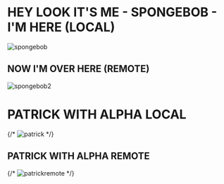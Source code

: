 # HEY LOOK IT'S ME - SPONGEBOB - I'M HERE (LOCAL)
![spongebob](./img/spongebob.jpg)

## NOW I'M OVER HERE (REMOTE)
![spongebob2](https://i.pinimg.com/736x/38/45/73/384573b53da742b70bd62f1cc48411de--school-counselor-school-teacher.jpg)

# PATRICK WITH ALPHA LOCAL
{/* ![patrick](./img/patrick-w-alpha.png) */}

## PATRICK WITH ALPHA REMOTE
{/* ![patrickremote](https://e1.pngegg.com/pngimages/875/895/png-clipart-the-ultimate-patrick-star-thumbnail.png) */}
